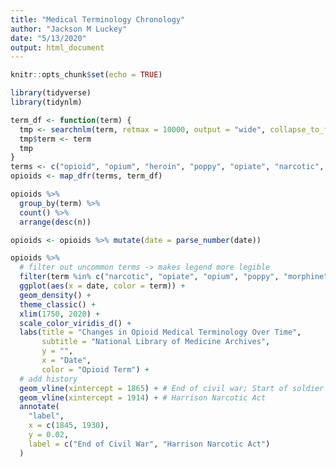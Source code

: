 ```yaml
---
title: "Medical Terminology Chronology"
author: "Jackson M Luckey"
date: "5/13/2020"
output: html_document
---
```


```r
knitr::opts_chunk$set(echo = TRUE)
```

```r
library(tidyverse)
library(tidynlm)
```

```r
term_df <- function(term) {
  tmp <- searchnlm(term, retmax = 10000, output = "wide", collapse_to_first = TRUE)
  tmp$term <- term
  tmp
}
terms <- c("opioid", "opium", "heroin", "poppy", "opiate", "narcotic", "fentanyl", "morphine", "diacetylmorphine", "laudanum")
opioids <- map_dfr(terms, term_df)
```

```r
opioids %>%
  group_by(term) %>%
  count() %>%
  arrange(desc(n))
```

```r
opioids <- opioids %>% mutate(date = parse_number(date))
```

```r
opioids %>%
  # filter out uncommon terms -> makes legend more legible
  filter(term %in% c("narcotic", "opiate", "opium", "poppy", "morphine")) %>%
  ggplot(aes(x = date, color = term)) +
  geom_density() +
  theme_classic() +
  xlim(1750, 2020) +
  scale_color_viridis_d() +
  labs(title = "Changes in Opioid Medical Terminology Over Time",
       subtitle = "National Library of Medicine Archives",
       y = "",
       x = "Date",
       color = "Opioid Term") +
  # add history
  geom_vline(xintercept = 1865) + # End of civil war; Start of soldier's disease
  geom_vline(xintercept = 1914) + # Harrison Narcotic Act
  annotate(
    "label",
    x = c(1845, 1930),
    y = 0.02,
    label = c("End of Civil War", "Harrison Narcotic Act")
  )
```
